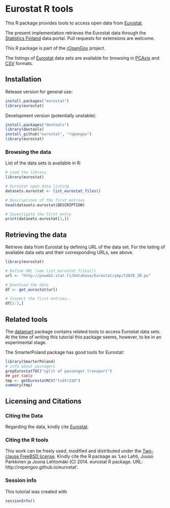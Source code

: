 <!--
%\VignetteEngine{knitr}
%\VignetteIndexEntry{An R Markdown Vignette made with knitr}
-->

Eurostat R tools
===========

This R package provides tools to access open data from [Eurostat](http://epp.eurostat.ec.europa.eu/portal/page/portal/statistics/themes). 

The present implementation retrieves the Eurostat data through the [Statistics
Finland](http://www.stat.fi/tup/tilastotietokannat/index_fi.html) data portal. Pull requests for extensions are welcome.

This R package is part of the [rOpenGov](http://ropengov.github.io)
project.

The listings of [Eurostat](http://www.stat.fi/org/lainsaadanto/avoin_data.html) data sets are available for browsing in [PCAxis](http://pxweb2.stat.fi/Database/Eurostat/databasetree_fi.asp) and [CSV](http://pxweb2.stat.fi/database/Eurostatn/Eurostatn_rap.csv) formats.


## Installation

Release version for general use:

```r
install.packages("eurostat")
library(eurostat)
```

Development version (potentially unstable):

```r
install.packages("devtools")
library(devtools)
install_github("eurostat", "ropengov")
library(eurostat)
```


### Browsing the data

List of the data sets is available in R:

```r
# Load the library
library(eurostat)

# Eurostat open data listing
datasets.eurostat <- list_eurostat_files()

# Descriptions of the first entries
head(datasets.eurostat$DESCRIPTION)

# Investigate the first entry 
print(datasets.eurostat[1,])
```

## Retrieving the data

Retrieve data from Eurostat by defining URL of the data set. For the
listing of available data sets and their corresponding URLs, see
above.

```r
library(eurostat)

# Define URL (see list_eurostat_files())
url <- "http://pxweb2.stat.fi/Database/Eurostat/ymp/t2020_30.px"

# Download the data
df <- get_eurostat(url)

# Inspect the first entries..
df[1:3,]
```


## Related tools

The [datamart](http://cran.r-project.org/web/packages/datamart/index.html) package contains related tools to access Eurostat data sets. At the time of writing this tutorial this package seems, however, to be in an experimental stage.

The SmarterPoland package has good tools for Eurostat:

```r
library(SmarterPoland)
# info about passagers
grepEurostatTOC("split of passenger transport")
## get table
tmp <- getEurostatRCV("tsdtr210")
summary(tmp)
```


## Licensing and Citations

### Citing the Data

Regarding the data, kindly cite [Eurostat](http://epp.eurostat.ec.europa.eu/portal/page/portal/statistics/search_database). 


### Citing the R tools

This work can be freely used, modified and distributed under the
[Two-clause FreeBSD
license](http://en.wikipedia.org/wiki/BSD\_licenses). Kindly cite the
R package as 'Leo Lahti, Juuso Parkkinen ja Joona Lehtomäki (C)
2014. eurostat R package. URL: http://ropengov.github.io/eurostat'.


### Session info

This tutorial was created with

```r
sessionInfo()
```
